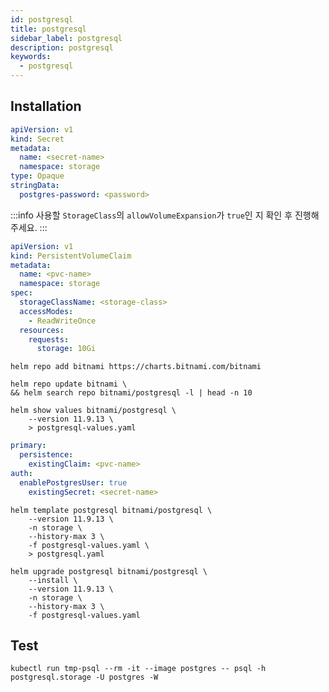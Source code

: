 ```yaml
---
id: postgresql
title: postgresql
sidebar_label: postgresql
description: postgresql
keywords:
  - postgresql
---
```


## Installation

```yaml
apiVersion: v1
kind: Secret
metadata:
  name: <secret-name>
  namespace: storage
type: Opaque
stringData:
  postgres-password: <password>
```

:::info
사용할 `StorageClass`의 `allowVolumeExpansion`가 `true`인 지 확인 후 진행해주세요.
:::

```yaml
apiVersion: v1
kind: PersistentVolumeClaim
metadata:
  name: <pvc-name>
  namespace: storage
spec:
  storageClassName: <storage-class>
  accessModes:
    - ReadWriteOnce
  resources:
    requests:
      storage: 10Gi
```

```shell
helm repo add bitnami https://charts.bitnami.com/bitnami
```

```shell
helm repo update bitnami \
&& helm search repo bitnami/postgresql -l | head -n 10
```

```shell
helm show values bitnami/postgresql \
    --version 11.9.13 \
    > postgresql-values.yaml
```

```yaml
primary:
  persistence:
    existingClaim: <pvc-name>
auth:
  enablePostgresUser: true
    existingSecret: <secret-name>
```

```shell
helm template postgresql bitnami/postgresql \
    --version 11.9.13 \
    -n storage \
    --history-max 3 \
    -f postgresql-values.yaml \
    > postgresql.yaml
```

```shell
helm upgrade postgresql bitnami/postgresql \
    --install \
    --version 11.9.13 \
    -n storage \
    --history-max 3 \
    -f postgresql-values.yaml
```

## Test

```shell
kubectl run tmp-psql --rm -it --image postgres -- psql -h postgresql.storage -U postgres -W
```
